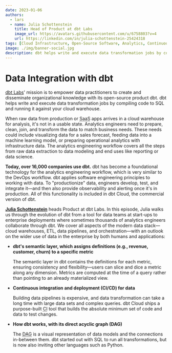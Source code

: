 ```yaml
---
date: 2023-01-06
authors:
  - lars
  - name: Julia Schottenstein
    title: Head of Product at dbt Labs
    image_url: https://avatars.githubusercontent.com/u/6758803?v=4
    url: https://linkedin.com/in/julia-schottenstein-25424318
tags: [Cloud Infrastructure, Open-Source Software, Analytics, Continuous Integration]
image: ./img/banner-social.jpg
description: dbt helps write and execute data transformation jobs by compiling code to SQL and running it against your cloud warehouse.
---
```


# Data Integration with dbt

[dbt Labs](https://getdbt.com)' mission is to empower data practitioners to create and disseminate organizational knowledge with its open-source product dbt. dbt helps write and execute data transformation jobs by compiling code to SQL and running it against your cloud warehouse.

When raw data from production or <abbr title="software as a service">SaaS</abbr> apps arrives in a cloud warehouse for analysis, it's not in a usable state. Analytics engineers need to prepare, clean, join, and transform the data to match business needs. These needs could include visualizing data for a sales forecast, feeding data into a machine learning model, or preparing operational analytics with infrastructure data. The analytics engineering workflow covers all the steps from raw data extraction to data modeling and end uses like reporting or data science.

**Today, over 16,000 companies use dbt.** dbt has become a foundational technology for the analytics engineering workflow, which is very similar to the DevOps workflow. dbt applies software engineering principles to working with data. To "productionize" data, engineers develop, test, and integrate it—and then also provide observability and alerting once it's in production. All of this functionality is included in dbt Cloud, the commercial version of dbt.

[**Julia Schottenstein**](https://linkedin.com/in/julia-schottenstein-25424318) heads Product at dbt Labs. In this episode, Julia walks us through the evolution of dbt from a tool for data teams at start-ups to enterprise deployments where sometimes thousands of analytics engineers collaborate through dbt. We cover all aspects of the modern data stack—cloud warehouses, ETL, data pipelines, and orchestration—with an outlook on the wider use of data in the enterprise by both humans and applications:

- **dbt's semantic layer, which assigns definitions (e.g., revenue, customer, churn) to a specific metric**

  The semantic layer in dbt contains the definitions for each metric, ensuring consistency and flexibility—users can slice and dice a metric along any dimension. Metrics are computed at the time of a query rather than pointing to an already materialized view.

- **Continuous integration and deployment (CI/CD) for data**

  Building data pipelines is expensive, and data transformation can take a long time with large data sets and complex queries. dbt Cloud ships a purpose-built <abbr title="continuous integration">CI</abbr> tool that builds the absolute minimum set of code and data to test changes.

- **How dbt works, with its direct acyclic graph (DAG)**

  The <abbr title="direct acyclic graph">DAG</abbr> is a visual representation of data models and the connections in-between them. dbt started out with SQL to run all transformations, but is now also inviting other languages such as Python.

<YoutubeEmbed id="9piI07cqT_o" title={metadata.title} date={metadata.date} description={metadata.description} />
